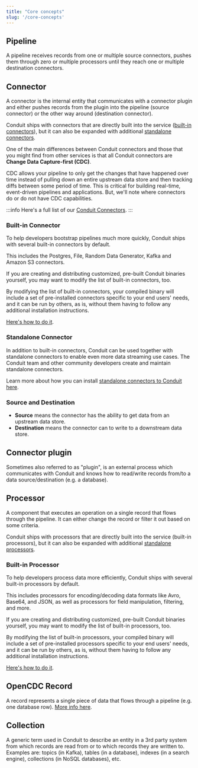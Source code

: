 ```yaml
---
title: "Core concepts"
slug: '/core-concepts'
---
```


## Pipeline

A pipeline receives records from one or multiple source connectors, pushes them through zero
or multiple processors until they reach one or multiple destination connectors.

## Connector

A connector is the internal entity that communicates with a connector plugin and either pushes
records from the plugin into the pipeline (source connector) or the other way around
(destination connector).

Conduit ships with connectors that are directly built into the service ([built-in connectors](/docs/using/connectors/getting-started/#conduit-ships-with-a-number-of-built-in-connectors)), but it can also be expanded with additional [standalone connectors](/docs/developing/connectors/).

One of the main differences between Conduit connectors and those that you might find from other services is that all Conduit connectors are **Change Data Capture-first (CDC)**.

CDC allows your pipeline to only get the changes that have happened over time instead of pulling down an entire upstream data store and then tracking diffs between some period of time. This is critical for building real-time, event-driven pipelines and applications. But, we'll note where connectors do or do not have CDC capabilities.

:::info
Here's a full list of our [Conduit Connectors](/docs/using/connectors/list/).
:::

### Built-in Connector

To help developers bootstrap pipelines much more quickly, Conduit ships with several built-in connectors by default.

This includes the Postgres, File, Random Data Generator, Kafka and Amazon S3 connectors.

If you are creating and distributing customized, pre-built Conduit binaries yourself,
you may want to modify the list of built-in connectors, too.

By modifying the list of built-in connectors, your compiled binary will include a set of pre-installed connectors specific to your end users' needs, and it can be run by others, as is, without them having to follow any additional installation instructions.

[Here's how to do it](/docs/using/connectors/additional-built-in-plugins).

### Standalone Connector

In addition to built-in connectors, Conduit can be used together with standalone connectors to enable even more data streaming use cases. The Conduit team and other community developers create and maintain standalone connectors.

Learn more about how you can install [standalone connectors to Conduit here](/docs/using/connectors/installing).

### Source and Destination

- **Source** means the connector has the ability to get data from an upstream data store.
- **Destination** means the connector can to write to a downstream data store.

## Connector plugin

Sometimes also referred to as "plugin", is an external process which communicates with Conduit and knows how to read/write records from/to a data source/destination (e.g. a database).

## Processor

A component that executes an operation on a single record that flows through the pipeline. It can either change the record or filter it out based on some criteria.

Conduit ships with processors that are directly built into the service (built-in processors), but it can also be expanded with additional [standalone processors](/docs/developing/processors/).

### Built-in Processor

To help developers process data more efficiently, Conduit ships with several built-in processors by default.

This includes processors for encoding/decoding data formats like Avro, Base64, and JSON, as well as processors for field manipulation, filtering, and more.

If you are creating and distributing customized, pre-built Conduit binaries yourself, you may want to modify the list of built-in processors, too.

By modifying the list of built-in processors, your compiled binary will include a set of pre-installed processors specific to your end users' needs, and it can be run by others, as is, without them having to follow any additional installation instructions.

[Here's how to do it](/docs/using/processors/additional-built-in-plugins).

## OpenCDC Record

A record represents a single piece of data that flows through a pipeline (e.g. one database row). [More info here](/docs/using/opencdc-record).

## Collection

A generic term used in Conduit to describe an entity in a 3rd party system from which records are read from or to which records they are written to. Examples are: topics (in Kafka), tables (in a database), indexes (in a search engine), collections (in NoSQL databases), etc.
